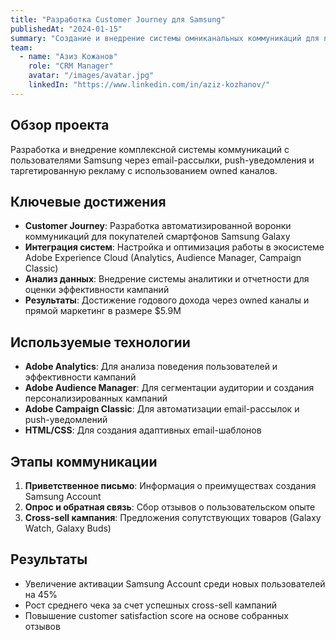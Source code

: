 ```yaml
---
title: "Разработка Customer Journey для Samsung"
publishedAt: "2024-01-15"
summary: "Создание и внедрение системы омниканальных коммуникаций для пользователей Samsung с использованием Adobe Experience Cloud"
team:
  - name: "Азиз Кожанов"
    role: "CRM Manager"
    avatar: "/images/avatar.jpg"
    linkedIn: "https://www.linkedin.com/in/aziz-kozhanov/"
---
```


## Обзор проекта

Разработка и внедрение комплексной системы коммуникаций с пользователями Samsung через email-рассылки, push-уведомления и таргетированную рекламу с использованием owned каналов.

## Ключевые достижения

- **Customer Journey**: Разработка автоматизированной воронки коммуникаций для покупателей смартфонов Samsung Galaxy
- **Интеграция систем**: Настройка и оптимизация работы в экосистеме Adobe Experience Cloud (Analytics, Audience Manager, Campaign Classic)
- **Анализ данных**: Внедрение системы аналитики и отчетности для оценки эффективности кампаний
- **Результаты**: Достижение годового дохода через owned каналы и прямой маркетинг в размере $5.9M

## Используемые технологии

- **Adobe Analytics**: Для анализа поведения пользователей и эффективности кампаний
- **Adobe Audience Manager**: Для сегментации аудитории и создания персонализированных кампаний
- **Adobe Campaign Classic**: Для автоматизации email-рассылок и push-уведомлений
- **HTML/CSS**: Для создания адаптивных email-шаблонов

## Этапы коммуникации

1. **Приветственное письмо**: Информация о преимуществах создания Samsung Account
2. **Опрос и обратная связь**: Сбор отзывов о пользовательском опыте
3. **Cross-sell кампания**: Предложения сопутствующих товаров (Galaxy Watch, Galaxy Buds)

## Результаты

- Увеличение активации Samsung Account среди новых пользователей на 45%
- Рост среднего чека за счет успешных cross-sell кампаний
- Повышение customer satisfaction score на основе собранных отзывов